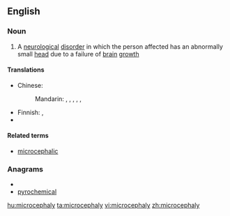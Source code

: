 ==English==

===Noun===
{{wikipedia}}
{{en-noun|-}}

# A [[neurological]] [[disorder]] in which the person affected has an abnormally small [[head]] due to a failure of [[brain]] [[growth]]

====Translations====
{{trans-top|neurological disorder}}
* Chinese:
*: Mandarin: {{t|zh|畸形小頭|sc=Hani}}, {{t|zh|畸形小头|tr=jīxíng xiǎotóu|sc=Hani}}, {{t|zh|小頭畸形|sc=Hani}}, {{t|zh|小头畸形|tr=xiǎotóu jīxíng|sc=Hani}}, {{t|zh|小腦症|sc=Hani}}, {{t|zh|小脑症|tr=xiǎonǎozhèng|sc=Hani}}
{{trans-mid}}
* Finnish: {{t|fi|pienipäisyys}},  {{t|fi|mikrokefalia}}
* {{trreq|Russian}}
{{trans-bottom}}

====Related terms====
* [[microcephalic]]

===Anagrams===
* {{alphagram|accehilmopry}}
* [[pyrochemical#English|pyrochemical]]

[[hu:microcephaly]]
[[ta:microcephaly]]
[[vi:microcephaly]]
[[zh:microcephaly]]